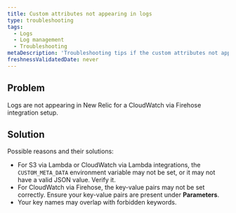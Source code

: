 ```yaml
---
title: Custom attributes not appearing in logs
type: troubleshooting
tags:
  - Logs
  - Log management
  - Troubleshooting
metaDescription: 'Troubleshooting tips if the custom attributes not appearing in the logs.'
freshnessValidatedDate: never
---
```


## Problem

Logs are not appearing in New Relic for a CloudWatch via Firehose integration setup.

## Solution

Possible reasons and their solutions:

* For S3 via Lambda or CloudWatch via Lambda integrations, the `CUSTOM_META_DATA` environment variable may not be set, or it may not have a valid JSON value. Verify it.
* For CloudWatch via Firehose, the key-value pairs may not be set correctly. Ensure your key-value pairs are present under <DNT>**Parameters**</DNT>.
* Your key names may overlap with forbidden keywords.